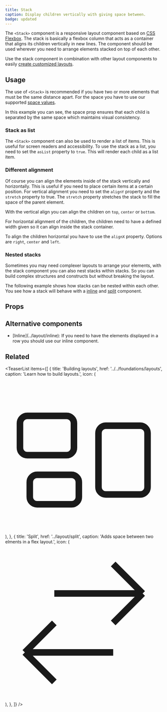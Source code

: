 ```yaml
---
title: Stack
caption: Display children vertically with giving space between.
badge: updated
---
```


The `<Stack>` component is a responsive layout component based on [CSS Flexbox](https://developer.mozilla.org/en-US/docs/Learn/CSS/CSS_layout/Flexbox). The stack is basically a flexbox column that acts as a container that aligns its children vertically in new lines. The component should be used wherever you need to arrange elements stacked on top of each other.

Use the stack component in combination with other layout components to easily [create customized layouts](../../foundations/layouts).

## Usage

The use of `<Stack>` is recommended if you have two or more elements that must be the same distance apart. For the space you have to use our supported [space values](../../foundations/design-tokens#spacing).

In this example you can see, the space prop ensures that each child is separated by the same space which maintains visual consistency.

<ComponentDemo file="./stack-spacing.demo.tsx" />

### Stack as list

The `<Stack>` component can also be used to render a list of items. This is useful for screen readers and accessibility. To use the stack as a list, you need to set the `asList` property to `true`. This will render each child as a list item.

### Different alignment

Of course you can align the elements inside of the stack vertically and horizontally. This is useful if you need to place certain items at a certain position. For vertical alignment you need to set the `alignY` property and the `stretch` property to true. The `stretch` property stretches the stack to fill the space of the parent element.

With the vertical align you can align the children on `top`, `center` or `bottom`.

<ComponentDemo file="./stack-vertical.demo.tsx" />

For horizontal alignment of the children, the children need to have a defined width given so it can align inside the stack container.

To align the children horizontal you have to use the `alignX` property. Options are `right`, `center` and `left`.

<ComponentDemo file="./stack-horizontal.demo.tsx" />

### Nested stacks

Sometimes you may need complexer layouts to arrange your elements, with the stack component you can also nest stacks within stacks. So you can build complex structures and constructs but without breaking the layout.

The following example shows how stacks can be nested within each other. You see how a stack will behave with a [inline](../layout/inline) and [split](../layout/split) component.

<ComponentDemo file="./stack-nested.demo.tsx" />

## Props

<StorybookHintMessage component={title} />

<PropsTable component={title} />

## Alternative components

<ul>
  <li>
    [Inline](../layout/inline): If you need to have the elements displayed in a
    row you should use our inline component.
  </li>
</ul>

## Related

<TeaserList
  items={[
    {
      title: 'Building layouts',
      href: '../../foundations/layouts',
      caption: 'Learn how to build layouts.',
      icon: (
        <svg
          xmlns="http://www.w3.org/2000/svg"
          fill="none"
          viewBox="0 0 24 24"
          strokeWidth={1.5}
          stroke="currentColor"
          className="size-6"
        >
          <path
            strokeLinecap="round"
            strokeLinejoin="round"
            d="M2.25 7.125C2.25 6.504 2.754 6 3.375 6h6c.621 0 1.125.504 1.125 1.125v3.75c0 .621-.504 1.125-1.125 1.125h-6a1.125 1.125 0 0 1-1.125-1.125v-3.75ZM14.25 8.625c0-.621.504-1.125 1.125-1.125h5.25c.621 0 1.125.504 1.125 1.125v8.25c0 .621-.504 1.125-1.125 1.125h-5.25a1.125 1.125 0 0 1-1.125-1.125v-8.25ZM3.75 16.125c0-.621.504-1.125 1.125-1.125h5.25c.621 0 1.125.504 1.125 1.125v2.25c0 .621-.504 1.125-1.125 1.125h-5.25a1.125 1.125 0 0 1-1.125-1.125v-2.25Z"
          />
        </svg>
      ),
    },
    {
      title: 'Split',
      href: '../layout/split',
      caption: 'Adds space between two elments in a flex layout.',
      icon: (
        <svg
          xmlns="http://www.w3.org/2000/svg"
          fill="none"
          viewBox="0 0 24 24"
          strokeWidth={1.5}
          stroke="currentColor"
          className="size-6"
        >
          <path
            strokeLinecap="round"
            strokeLinejoin="round"
            d="M7.5 21 3 16.5m0 0L7.5 12M3 16.5h13.5m0-13.5L21 7.5m0 0L16.5 12M21 7.5H7.5"
          />
        </svg>
      ),
    },
  ]}
/>
